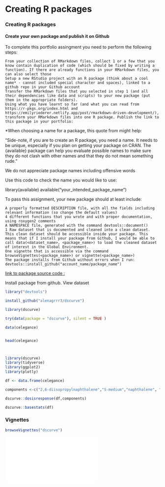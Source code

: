 # Creating R packages


   <h3> Creating R packages  </h3>
   <h4> Create your own package and publish it on Github  </h4>


<div class="azure"> 
To complete this portfolio assingment you need to perform the following steps:

    From your collection of RMarkdown files, collect 1 or a few that you know contain duplication of code (which should be fixed by writing a function). If there are already functions in your RMarkdown files, you can also select those
    Setup a new RStudio project with an R package (think about a cool name* - cannot included special character and spaces), linked to a github repo in your Github account
    Transfer the RMarkdown files that you selected in step 1 (and all their dependencies like data and scripts) to your new package (put them in the appropriate folders).
    Using what you have learnt so far (and what you can read from https://r-pkgs.org/index.html and https://emilyriederer.netlify.app/post/rmarkdown-driven-development/), transform your RMarkdown files into one R package. Publish the link to this package in your portfolio:

*When choosing a name for a package, this quote from might help:

“Side-note, if you are to create an R package, you need a name. It needs to be unique, especially if you plan on getting your package on CRAN. The {available} package can help you evaluate possible names to make sure they do not clash with other names and that they do not mean something rude.”

We do not appreciate package names including offensive words

Use this code to check the name you would like to use:

library(available)
available("your_intended_package_name")

To pass this assignment, your new package should at least include:

    A properly formatted DESCRIPTION file, with all the fields including relevant information (so change the default values)
    4 different functions that you wrote and with proper documentation, using roxygen2 comments
    A NAMESPACE file, generated with the command devtools::document()
    1 Raw dataset that is documented and cleaned into a clean dataset. This clean dataset should be accessible inside your package. This means that if I install your package from Github, I would be able to call data(<dataset_name>, <package_name>) to load the cleaned dataset of interest in the Global Environment.
    One vignette that is accessible via the command browseVignettes(<package_name>) or vignette(<package_name>)
    The package installs from Github without errors when I run: devtools::install_github("account_name/package_name")


</div>

[link to package  source code :](https://github.com/alenagrrr3/dscurve)


Install package from github. View dataset

```{r ,warning=FALSE, error=FALSE}

library("devtools")

install_github("alenagrrr3/dscurve")

library(dscurve)

try(data(package = "dscurve"), silent = TRUE )

data(celegance)


head(celegance)




```


```{r, message=FALSE, warning=FALSE, echo=FALSE}
library(dscurve)
library(tidyverse)
library(ggplot2)
library(plotly)

```



```{r, message=FALSE, warning=FALSE}


df <- data.frame(celegance)

components <-c("2,6-diisopropylnaphthalene","S-medium","naphthalene", "decane")

dscurve::dosisresponse(df,components)

```


<div class="pd22" > </div>

```{r}
dscurve::basestats(df)
```


<div class="pd22" > </div>


<h3>  Vignettes  </h3>


```{r, eval=FALSE}


browseVignettes("dscurve")


```

<div class="pd22" > </div>

<div class="pd22" > </div>



<object data="assets/about.pdf" type="application/pdf" width="100%" height="750px">
    <embed src="assets/about.pdf">
</object>






